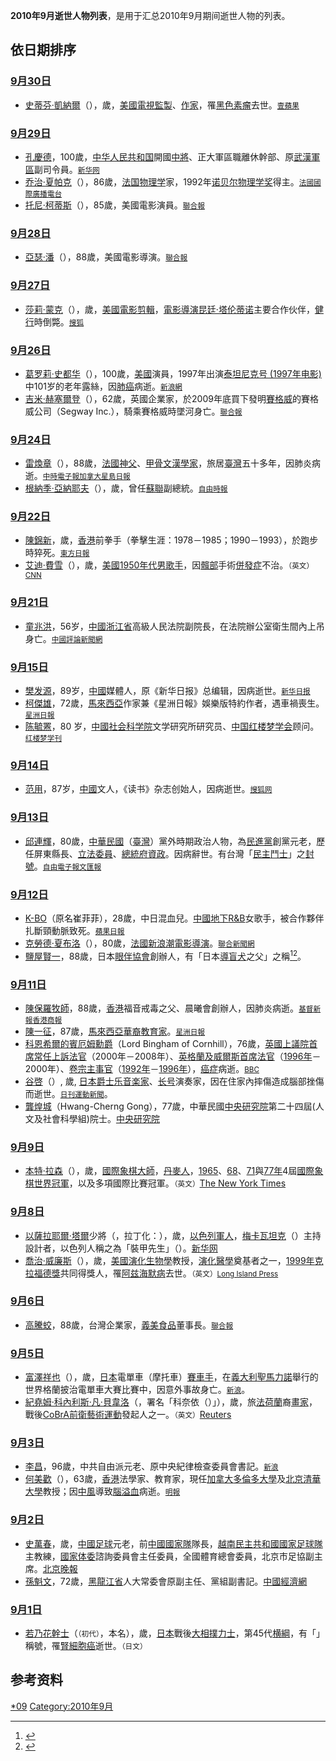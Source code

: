 <center>{{Quotation|{{MonthTOC|2010年|逝世人物列表}}}}</center>

{{TOCright}}

'''2010年9月逝世人物列表'''，是用于汇总2010年9月期间逝世人物的列表。

== 依日期排序 ==
=== [[9月30日|9月30日]] ===
*[[史蒂芬·凱納爾|史蒂芬·凱納爾]]（{{lang-en|Stephen J. Cannell}}），{{age|1941|2|5|2010|9|30}}歲，[[美國|美國]][[電視|電視]][[監製|監製]]、[[作家|作家]]，罹[[黑色素瘤|黑色素瘤]]去世。<small>[https://web.archive.org/web/20111204143743/http://tw.nextmedia.com/rnews/article/SecID/106/ArtID/83921/IssueID/20101003 壹蘋果]</small>

=== [[9月29日|9月29日]] ===
*[[孔慶德|孔慶德]]，100歲，[[中华人民共和国|中华人民共和国]]開國[[中將|中將]]、正大軍區職離休幹部、原[[武漢軍區|武漢軍區]]副司令員。<small>[http://news.xinhuanet.com/politics/2010-10/14/c_13557321.htm 新华网]{{Wayback|url=http://news.xinhuanet.com/politics/2010-10/14/c_13557321.htm |date=20120608042405 }}</small>
*[[乔治·夏帕克|乔治·夏帕克]]（{{lang-fr|Georges Charpak}}），86歲，[[法国|法国]][[物理学|物理学]]家，1992年[[诺贝尔物理学奖|诺贝尔物理学奖]]得主。<small>[http://www.chinese.rfi.fr/%E6%B3%95%E5%9B%BD/20100930-%E6%B3%95%E5%9B%BD%E8%91%97%E5%90%8D%E7%89%A9%E7%90%86%E5%AD%A6%E5%AE%B6%E4%B9%94%E6%B2%BB%E2%80%A2%E5%A4%8F%E5%B8%95%E5%85%8B%E9%80%9D%E4%B8%96 法國國際廣播電台]{{Wayback|url=http://www.chinese.rfi.fr/%E6%B3%95%E5%9B%BD/20100930-%E6%B3%95%E5%9B%BD%E8%91%97%E5%90%8D%E7%89%A9%E7%90%86%E5%AD%A6%E5%AE%B6%E4%B9%94%E6%B2%BB%E2%80%A2%E5%A4%8F%E5%B8%95%E5%85%8B%E9%80%9D%E4%B8%96 |date=20101003213747 }}</small>
*[[托尼·柯蒂斯|托尼·柯蒂斯]]（{{lang-en|Tony Curtis}}），85歲，美國電影演員。<small>[https://web.archive.org/web/20101002053531/http://udn.com/NEWS/ENTERTAINMENT/ENT4/5881981.shtml 聯合報]</small>

=== [[9月28日|9月28日]] ===
*[[亞瑟·潘|亞瑟·潘]]（{{lang-en|Arthur Penn}}），88歲，美國電影導演。<small>[https://web.archive.org/web/20101002053531/http://udn.com/NEWS/ENTERTAINMENT/ENT4/5881981.shtml 聯合報]</small>

=== [[9月27日|9月27日]] ===
*[[莎莉·蒙克|莎莉·蒙克]]（{{lang-en|Sally Menke}}），{{age|1953|12|17|2010|9|27}}歲，[[美國|美國]][[電影|電影]][[剪輯|剪輯]]，[[電影導演|電影導演]][[昆廷·塔伦蒂诺|昆廷·塔伦蒂诺]]主要合作伙伴，[[徒步|健行]]時倒斃。<small>[http://yule.sohu.com/20100930/n275369620.shtml 搜狐]{{Wayback|url=http://yule.sohu.com/20100930/n275369620.shtml |date=20181113170123 }}</small>

=== [[9月26日|9月26日]] ===
*[[葛罗莉·史都华|葛罗莉·史都华]]（{{lang-en|Gloria Stuart}}），100歲，[[美國|美國]]演員，1997年出演[[泰坦尼克号_(1997年电影)|泰坦尼克号 (1997年电影)]]中101岁的老年露絲，因[[肺癌|肺癌]]病逝。<small>[http://ent.sina.com.cn/s/u/2010-09-28/02463099876.shtml 新浪網]{{Wayback|url=http://ent.sina.com.cn/s/u/2010-09-28/02463099876.shtml |date=20190902141104 }}</small>
*[[吉米·赫塞爾登|吉米·赫塞爾登]]（{{lang|en|Jimi Heselden}}），62歲，英國企業家，於2009年底買下發明[[賽格威|賽格威]]的賽格威公司（Segway Inc.），騎乘賽格威時墜河身亡。<small>[http://udn.com/NEWS/WORLD/WOR4/5874956.shtml 聯合報]{{Wayback|url=http://udn.com/NEWS/WORLD/WOR4/5874956.shtml |date=20120202171346 }}</small>

=== [[9月24日|9月24日]] ===
*[[雷煥章|雷煥章]]（{{lang|fr|LEFEUVRE Jean Almire Robert}}），88歲，[[法國|法國]][[神父|神父]]、[[甲骨文|甲骨文]][[漢學家|漢學家]]，旅居[[臺灣|臺灣]]五十多年，因肺炎病逝。<small>[http://news.chinatimes.com/politics/0,5244,11050203x112010092900117,00.html 中時電子報]{{dead link|date=2018年5月 |bot=InternetArchiveBot |fix-attempted=yes }}[https://web.archive.org/web/20111204184900/http://news.singtao.ca/toronto/2010-09-29/taiwan1285747052d2758695.html 加拿大星島日報]</small>
*[[根納季·亞納耶夫|根納季·亞納耶夫]]（{{lang-ru|Геннадий Иванович Янаев}}），{{age|1937|8|26|2010|9|24}}歲，曾任[[蘇聯|蘇聯]]副總統。<small>[http://iservice.libertytimes.com.tw/liveNews/news.php?no=413161 自由時報]{{dead link|date=2018年2月 |bot=InternetArchiveBot |fix-attempted=yes }}</small>

=== [[9月22日|9月22日]] ===
*[[陳錦新|陳錦新]]，{{age|1960|5|28|2010|9|22}}歲，[[香港|香港]]前拳手（拳擊生涯：1978－1985；1990－1993），於跑步時猝死。<small>[http://orientaldaily.on.cc/cnt/news/20100924/00174_001.html 東方日報]{{Wayback|url=http://orientaldaily.on.cc/cnt/news/20100924/00174_001.html |date=20200223185443 }}</small>
*[[艾迪·費雪|艾迪·費雪]]（{{lang|en|Eddie Fisher}}），{{age|1928|8|10|2010|9|22}}歲，[[美國|美國]][[1950年代|1950年代]][[男歌手|男歌手]]，因[[髖|髖部]]手術[[併發症|併發症]]不治。<small>（英文）[http://edition.cnn.com/2010/SHOWBIZ/09/24/eddie.fisher.death/index.html?eref=mrss_igoogle_cnn CNN]{{Wayback|url=http://edition.cnn.com/2010/SHOWBIZ/09/24/eddie.fisher.death/index.html?eref=mrss_igoogle_cnn |date=20200628045726 }}</small>

=== [[9月21日|9月21日]] ===
*[[童兆洪|童兆洪]]，56岁，[[中國|中國]][[浙江省|浙江省]]高級人民法院副院長，在法院辦公室衛生間內上吊身亡。<small>[http://www.chinareviewnews.com/doc/1014/5/2/9/101452970.html?coluid=0&kindid=0&docid=101452970&mdate=0921172556 中國評論新聞網]{{Wayback|url=http://www.chinareviewnews.com/doc/1014/5/2/9/101452970.html?coluid=0&kindid=0&docid=101452970&mdate=0921172556 |date=20200618223447 }}</small>

=== [[9月15日|9月15日]] ===
*[[樊发源|樊发源]]，89岁，[[中國|中國]]媒體人，原《新华日报》总编辑，因病逝世。<small>[https://web.archive.org/web/20181113170205/http://news.xhby.net/system/2010/09/16/010832455.shtml 新华日报]</small>
*[[柯傑雄|柯傑雄]]，72歲，[[馬來西亞|馬來西亞]]作家兼《星洲日報》娛樂版特約作者，遇車禍喪生。<small>[http://www.sinchew.com.my/node/175701?tid=1 星洲日報]</small>
*[[陈毓罴|陈毓罴]]，80 岁，[[中國社会科学院|中國社会科学院]]文学研究所研究员、[[中国红楼梦学会|中国红楼梦学会]]顾问。<small>[https://kns.cnki.net/KCMS/detail/detail.aspx?dbcode=CJFV&dbname=CJFD2010&filename=HLMX201006006&v=MTYwNjBGckNVUkxPZlkrUm9GaTdtV3J6UExTSEdkckc0SDlITXFZOUZZb1I4ZVgxTHV4WVM3RGgxVDNxVHJXTTE= 红楼梦学刊]{{Wayback|url=https://kns.cnki.net/KCMS/detail/detail.aspx?dbcode=CJFV&dbname=CJFD2010&filename=HLMX201006006&v=MTYwNjBGckNVUkxPZlkrUm9GaTdtV3J6UExTSEdkckc0SDlITXFZOUZZb1I4ZVgxTHV4WVM3RGgxVDNxVHJXTTE= |date=20190822044018 }}</small>

=== [[9月14日|9月14日]] ===
*[[范用|范用]]，87岁，[[中國|中國]]文人，《读书》杂志创始人，因病逝世。<small>[http://cul.sohu.com/20100916/n274967727.shtml 搜狐网]{{Wayback|url=http://cul.sohu.com/20100916/n274967727.shtml |date=20181113170036 }}</small>

=== [[9月13日|9月13日]] ===
*[[邱連輝|邱連輝]]，80歲，[[中華民國|中華民國]]（[[臺灣|臺灣]]）黨外時期政治人物，為[[民進黨|民進黨]]創黨元老，歷任屏東縣長、[[立法委員|立法委員]]、[[總統府資政|總統府資政]]。因病辭世。有台灣「[[民主|民主]][[鬥士|鬥士]]」之[[封號|封號]]。<small>[https://web.archive.org/web/20101017222357/http://www.libertytimes.com.tw/2010/new/sep/14/today-fo5.htm 自由電子報]</small><small>[https://web.archive.org/web/20100917093341/http://news.wenweipo.com/2010/09/14/IN1009140061.htm 文匯報]</small>

=== [[9月12日|9月12日]] ===
* [[K-BO|K-BO]]（原名崔菲菲），28歲，中日混血兒。[[中國|中國]][[地下音樂|地下]][[R&B|R&B]]女歌手，被合作夥伴扎斷頸動脈致死。<small>[http://hk.apple.nextmedia.com/template/apple/art_main.php?iss_id=20100922&sec_id=15335&subsec_id=15336&art_id=14476050 蘋果日報]{{Wayback|url=http://hk.apple.nextmedia.com/template/apple/art_main.php?iss_id=20100922&sec_id=15335&subsec_id=15336&art_id=14476050 |date=20101126024808 }}</small>
* [[克勞德·夏布洛|克勞德·夏布洛]]（{{lang|fr|Claude Chabrol}}），80歲，[[法國|法國]][[法國新浪潮|新浪潮]][[電影導演|電影導演]]。<small>[https://web.archive.org/web/20100913174306/http://udn.com/NEWS/ENTERTAINMENT/ENT4/5845246.shtml 聯合新聞網]</small>
*[[鹽屋賢一|鹽屋賢一]]，88歲，日本[[眼伴協會|眼伴協會]]創辦人，有「日本[[導盲犬|導盲犬]]之父」之稱<ref>{{Cite news|url=http://www.tanews.org.tw/info/11106|title=日本導盲犬之父  自學技巧奉獻一生|author=小陸|date=2016-08-22|newspaper=台灣動物新聞網|accessdate=2018-08-04|language=zh-hant|archive-date=2018-08-04|archive-url=https://web.archive.org/web/20180804171818/http://www.tanews.org.tw/info/11106|dead-url=no}}</ref><ref>{{Cite news|url=https://www.nikkei.com/article/DGXNZO14737540W0A910C1CC1000/|title=塩屋賢一・元財団法人アイメイト協会会長が死去|date=2010-09-16|newspaper=日本経済新聞 電子版|accessdate=2018-08-04|language=ja|archive-date=2018-08-04|archive-url=https://web.archive.org/web/20180804170229/https://www.nikkei.com/article/DGXNZO14737540W0A910C1CC1000/|dead-url=no}}</ref>。

=== [[9月11日|9月11日]] ===
*[[陳保羅|陳保羅]][[牧師|牧師]]，88歲，[[香港|香港]]福音戒毒之父、晨曦會創辦人，因肺炎病逝。<small>[http://www.gospelherald.com.hk/news/min_2298.htm 基督新報]{{Wayback|url=http://www.gospelherald.com.hk/news/min_2298.htm |date=20200614041746 }}[https://archive.is/20130107224153/http://www.hkcd.com.hk/content/2010-09/13/content_2594661.htm 香港商報]</small>
*[[陳一征|陳一征]]，87歲，[[馬來西亞|馬來西亞]][[華裔|華裔]][[教育家|教育家]]。<small>[http://www.sinchew.com.my/node/175232?tid=1 星洲日報]{{Wayback|url=http://www.sinchew.com.my/node/175232?tid=1 |date=20100915004152 }}</small>
* [[托馬斯·賓厄姆，科恩希爾的賓厄姆男爵|科恩希爾的賓厄姆勳爵]]（Lord Bingham of Cornhill），76歲，[[英國|英國]][[英國上議院|上議院]][[常任上訴法官|首席常任上訴法官]]（2000年－2008年）、[[英格蘭及威爾斯首席法官|英格蘭及威爾斯首席法官]]（[[1996年|1996年]]－2000年）、[[卷宗主事官|卷宗主事官]]（[[1992年|1992年]]－[[1996年|1996年]]），[[癌症|癌症]]病逝。<small>[http://www.bbc.co.uk/news/uk-11274289 BBC]{{Wayback|url=http://www.bbc.co.uk/news/uk-11274289 |date=20170227173318 }}</small>
* [[谷啓|谷啓]]（{{lang|ja|谷 啓}}）, {{age|1932|2|22|2010|9|11}}歲, [[日本|日本]][[爵士乐|爵士乐]][[音楽家|音楽家]]、[[长号|长号]]演奏家，因在住家內摔傷造成腦部挫傷而逝世。<small>[http://www.nikkansports.com/entertainment/news/p-et-tp0-20100912-677372.html 日刊運動新聞]{{Wayback|url=http://www.nikkansports.com/entertainment/news/p-et-tp0-20100912-677372.html |date=20191205021406 }}</small>。
*[[龔煌城|龔煌城]]（Hwang-Cherng Gong），77歲，中華民國[[中央研究院|中央研究院]]第二十四屆(人文及社會科學組)院士。[https://academicians.sinica.edu.tw/index.php?func=1-D   中央研究院]{{Wayback|url=https://academicians.sinica.edu.tw/index.php?func=1-D |date=20161102125806 }}

=== [[9月9日|9月9日]] ===
*[[本特·拉森|本特·拉森]]（{{lang-da|Bent Larsen}}），{{age|1935|3|4|2010|9|9}}歲，[[國際象棋大師|國際象棋大師]]，[[丹麥人|丹麥人]]，[[1965年|1965]]、[[1968年|68]]、[[1971年|71]]與[[1977年|77年]]4屆[[國際象棋世界冠軍|國際象棋世界冠軍]]，以及多項國際比賽冠軍。<small>（英文）</small>[http://www.nytimes.com/2010/09/11/world/americas/11larsen.html?src=me The New York Times]{{Wayback|url=http://www.nytimes.com/2010/09/11/world/americas/11larsen.html?src=me |date=20200629051902 }}

=== [[9月8日|9月8日]] ===
*[[以薩拉耶爾·塔爾|以薩拉耶爾·塔爾]]少將（{{lang-he|ישראל טל}}，拉丁化：{{lang|la|Israel Tal}}），{{age|1924|9|13|2010|9|8}}歲，[[以色列|以色列]][[軍人|軍人]]，[[梅卡瓦主战坦克|梅卡瓦坦克]]（{{lang|la|Merkava Tank}}）主持設計者，以色列人稱之為「裝甲先生」（{{lang-he|טליק}}）。[http://news.xinhuanet.com/mil/2010-09/14/content_14175311.htm 新华网]
*[[喬治·威廉斯|喬治·威廉斯]]（{{lang-en|George Christopher Williams}}），{{age|1926|5|12|2010|9|8}}歲，[[美國|美國]][[演化生物學|演化生物學]]教授，[[演化醫學|演化醫學]]奠基者之一，[[1999年|1999年]][[克拉福德獎|克拉福德獎]]共同得獎人，罹[[阿兹海默病|阿兹海默病]]去世。<small>（英文）[https://web.archive.org/web/20100917033345/http://www.longislandpress.com/2010/09/14/suny-professor-evolution-theorist-george-c-williams-dies-at-83/ Long Island Press]</small>

=== [[9月6日|9月6日]] ===
*[[高騰蛟|高騰蛟]]，88歲，台灣企業家，[[義美食品|義美食品]]董事長。<small>[https://web.archive.org/web/20100910235505/http://udn.com/NEWS/FINANCE/FIN12/5837516.shtml 聯合報]</small>

=== [[9月5日|9月5日]] ===
*[[富澤祥也|富澤祥也]]（{{lang-ja|富沢 祥也}}），{{age|1990|12|10|2010|9|5}}歲，[[日本|日本]]電單車（摩托車）[[賽車手|賽車手]]，在[[義大利|義大利]][[聖馬力諾|聖馬力諾]]舉行的世界格蘭披治電單車大賽比賽中，因意外事故身亡。<small>[http://news.sina.com.hk/cgi-bin/nw/show.cgi/32/1/1/1845195/1.html 新浪]{{Dead link|date=2019年5月 |bot=InternetArchiveBot |fix-attempted=yes }}</small>。
*[[紀堯姆·科內利斯·凡·貝韋洛|紀堯姆·科內利斯·凡·貝韋洛]]（{{lang-nl|Guillaume Cornelis van Beverloo}}，署名「科奈依（{{lang|nl|Corneille}}）」），{{age|1922|7|3|2010|9|5}}歲，旅[[法國|法]][[荷蘭|荷蘭]]裔[[畫家|畫家]]，戰後[[CoBrA前衛藝術運動|CoBrA前衛藝術運動]]發起人之一。<small>（英文）</small>[http://www.reuters.com/article/idUSTRE68411820100905 Reuters]{{Wayback|url=http://www.reuters.com/article/idUSTRE68411820100905 |date=20101013180310 }}

=== [[9月3日|9月3日]] ===
*[[李昌|李昌]]，96歲，中共自由派元老、原中央紀律檢查委員會書記。<small>[http://news.sina.com.hk/cgi-bin/nw/show.cgi/9/1/1/1844745/1.html 新浪]{{Dead link|date=2019年5月 |bot=InternetArchiveBot |fix-attempted=yes }}</small>
*[[何美歡|何美歡]]（{{lang|en|Betty Ho}}），63歲，[[香港|香港]]法學家、教育家，現任[[加拿大|加拿大]][[多倫多大學|多倫多大學]]及[[北京清華大學|北京清華大學]]教授；因[[中風|中風]]導致[[腦溢血|腦溢血]]病逝。<small>[http://news.mingpao.com/20100904/gfc1.htm 明報]{{Wayback|url=http://news.mingpao.com/20100904/gfc1.htm |date=20191109151151 }}</small>

=== [[9月2日|9月2日]] ===
*[[史萬春|史萬春]]，{{age|1926|8|15|2010|9|2}}歲，[[中國足球|中國足球]]元老，前[[中國國家足球隊|中國國家隊]]隊長，[[越南國家足球隊|越南民主共和國國家足球隊]]主教練，[[國家体委|國家体委]]諮詢委員會主任委員，全國體育總會委員，北京市足協副主席。[http://sports.sina.com.cn/c/2010-09-03/15295183065.shtml 北京晚報]{{Wayback|url=http://sports.sina.com.cn/c/2010-09-03/15295183065.shtml |date=20190909030635 }}
*[[孫魁文|孫魁文]]，72歲，[[黑龍江省|黑龍江省]]人大常委會原副主任、黨組副書記。[http://big5.ce.cn/xwzx/gnsz/gdxw/201009/06/t20100906_21792446.shtml 中國經濟網]{{dead link|date=十一月 2017 |bot=InternetArchiveBot }}

=== [[9月1日|9月1日]] ===
*[[若乃花幹士|若乃花幹士]]（{{lang|ja|若乃花 幹士}}<small>（初代）</small>，本名{{lang|ja|花田 勝治}}），{{age|1928|3|16|2010|9|1}}歲，[[日本|日本]]戰後[[大相撲|大相撲]][[力士|力士]]，第45代[[横綱|横綱]]，有「{{lang|ja|土俵の鬼}}」稱號，罹[[腎細胞癌|腎細胞癌]]逝世。<small>（日文）</small>[https://web.archive.org/web/20100902115815/http://hochi.yomiuri.co.jp/sports/sumo/news/20100901-OHT1T00270.htm {{lang|ja|スポーツ報知}}]

== 参考资料 ==
{{reflist}}

{{各年各月份逝世人物}}

[[Category:2010年逝世|*09]]
[[Category:2010年9月|Category:2010年9月]]